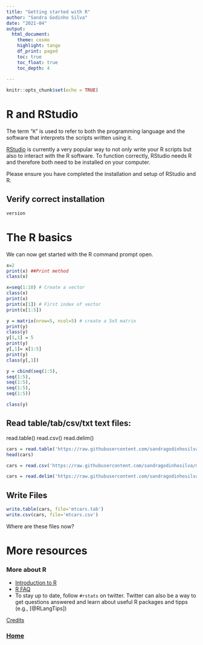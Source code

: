 ```yaml
---
title: "Getting started with R"
author: "Sandra Godinho Silva"
date: "2021-04"
output: 
  html_document:
    theme: cosmo
    highlight: tango
    df_print: paged
    toc: true
    toc_float: true
    toc_depth: 4
  
---
```



```r
knitr::opts_chunk$set(echo = TRUE)
```


# R and RStudio

The term "`R`" is used to refer to both the programming language and the
software that interprets the scripts written using it.

[RStudio](https://rstudio.com) is currently a very popular way to not only write
your R scripts but also to interact with the R software. To function correctly,
RStudio needs R and therefore both need to be installed on your computer.


Please ensure you have completed the installation and setup of RStudio and R.


## Verify correct installation


```r
version
```

# The R basics

We can now get started with the R command prompt open.

```r
x=2
print(x) ##Print method
class(x)

x=seq(1:10) # Create a vector
class(x)
print(x)
print(x[1]) # First index of vector
print(x[1:5])

y = matrix(nrow=5, ncol=5) # create a 5x5 matrix
print(y)
class(y)
y[1,1] = 5
print(y)
y[,1]= x[1:5]
print(y)
class(y[,1])

y = cbind(seq(1:5), 
seq(1:5),
seq(1:5),
seq(1:5),
seq(1:5))

class(y)


```


## Read table/tab/csv/txt text files:
read.table()
read.csv()
read.delim()

```r
cars = read.table('https://raw.githubusercontent.com/sandragodinhosilva/microbiome2021_materials/main/data/mtcars.csv', header=T, sep = ',') # Read a comma separated values file
head(cars)

cars = read.csv('https://raw.githubusercontent.com/sandragodinhosilva/microbiome2021_materials/main/data/mtcars.csv')

cars = read.delim('https://raw.githubusercontent.com/sandragodinhosilva/microbiome2021_materials/main/data/mtcars.csv', sep=',')


```

## Write Files

```r
write.table(cars, file='mtcars.tab')
write.csv(cars, file='mtcars.csv')
```

Where are these files now?




# More resources

### More about R

-   [Introduction to R](https://cran.r-project.org/doc/manuals/R-intro.pdf)
-   [R FAQ](https://cran.r-project.org/doc/FAQ/R-FAQ.html)
-   To stay up to date, follow `#rstats` on twitter. Twitter can also be a way
    to get questions answered and learn about useful R packages and tipps (e.g.,
    [@RLangTips])


[Credits](https://datacarpentry.org/R-ecology-lesson/00-before-we-start.html)


### [Home](https://sandragodinhosilva.github.io/microbiomes2021_course/)









